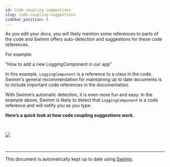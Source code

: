```yaml
---
id: Code coupling suggestions
slug: code-coupling-suggestions
sidebar_position: 6
---
```



As you edit your docs, you will likely mention some references to parts of the code and Swimm offers auto-detection and suggestions for these code references.

For example:

“How to add a new LoggingComponent in our app”

In this example, `LoggingComponent` is a reference to a class in the code. Swimm's general recommendation for maintaining up to date documents is to include important code references in the documentation.

With Swimm’s automatic detection, it is even more fun and easy. In the example above, Swimm is likely to detect that `LoggingComponent` is a code reference and will notify you as you type.

**Here’s a quick look at how code coupling suggestions work.**

<br />

![](../../static/img/Features6.gif)

<br />

---

This document is automatically kept up to date using [Swimm](https://swimm.io).
